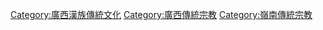 [[Category:廣西漢族傳統文化|Category:廣西漢族傳統文化]]
[[Category:廣西傳統宗教|Category:廣西傳統宗教]]
[[Category:嶺南傳統宗教|Category:嶺南傳統宗教]]